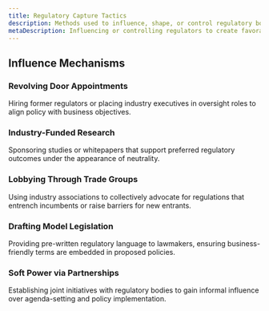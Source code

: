 ```yaml
---
title: Regulatory Capture Tactics
description: Methods used to influence, shape, or control regulatory bodies—directly or indirectly—to create favorable conditions, weaken enforcement, or steer policy in alignment with corporate interests.
metaDescription: Influencing or controlling regulators to create favorable conditions, weaken enforcement, or align policy with corporate interests.
---
```


## Influence Mechanisms

### Revolving Door Appointments  
Hiring former regulators or placing industry executives in oversight roles to align policy with business objectives.

### Industry-Funded Research  
Sponsoring studies or whitepapers that support preferred regulatory outcomes under the appearance of neutrality.

### Lobbying Through Trade Groups  
Using industry associations to collectively advocate for regulations that entrench incumbents or raise barriers for new entrants.

### Drafting Model Legislation  
Providing pre-written regulatory language to lawmakers, ensuring business-friendly terms are embedded in proposed policies.

### Soft Power via Partnerships  
Establishing joint initiatives with regulatory bodies to gain informal influence over agenda-setting and policy implementation.
